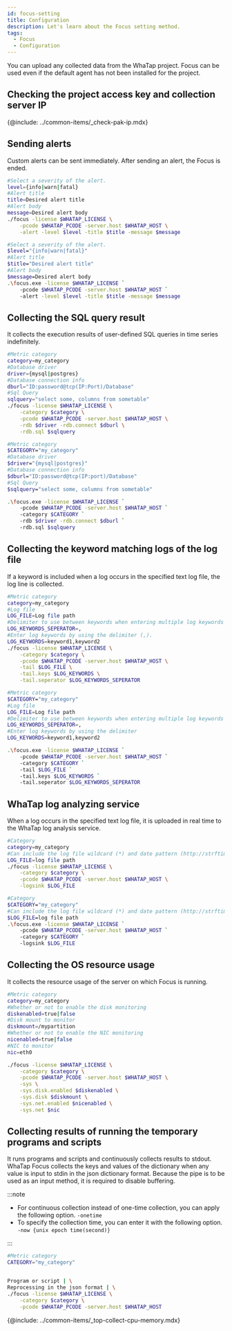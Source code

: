 ```yaml
---
id: focus-setting
title: Configuration
description: Let's learn about the Focus setting method.
tags:
  - Focus
  - Configuration
---
```



You can upload any collected data from the WhaTap project. Focus can be used even if the default agent has not been installed for the project.

## Checking the project access key and collection server IP

{@include: ../common-items/_check-pak-ip.mdx}

## Sending alerts

Custom alerts can be sent immediately. After sending an alert, the Focus is ended.

<Tabs groupId="operating-systems">
<TabItem value="lx" label="Linux Shell">

```bash title=SH
#Select a severity of the alert.
level={info|warn|fatal}
#Alert title
title=Desired alert title
#Alert body
message=Desired alert body
./focus -license $WHATAP_LICENSE \
    -pcode $WHATAP_PCODE -server.host $WHATAP_HOST \
    -alert -level $level -title $title -message $message
```

</TabItem>
<TabItem value="wd" label="Windows Powershell">

```bash title='SH'
#Select a severity of the alert.
$level="{info|warn|fatal}"
#Alert title
$title="Desired alert title"
#Alert body
$message=Desired alert body
.\focus.exe -license $WHATAP_LICENSE `
    -pcode $WHATAP_PCODE -server.host $WHATAP_HOST `
    -alert -level $level -title $title -message $message
```

</TabItem>
</Tabs>

## Collecting the SQL query result

It collects the execution results of user-defined SQL queries in time series indefinitely.

<Tabs groupId="operating-systems">
<TabItem value="lx" label="Linux Shell">

```bash title=SH
#Metric category
category=my_category
#Database driver
driver={mysql|postgres}
#Database connection info
dburl="ID:password@tcp(IP:Port)/Database"
#Sql Query
sqlquery="select some, columns from sometable"
./focus -license $WHATAP_LICENSE \
    -category $category \
    -pcode $WHATAP_PCODE -server.host $WHATAP_HOST \
    -rdb $driver -rdb.connect $dburl \
    -rdb.sql $sqlquery
```

</TabItem>
<TabItem value="wd" label="Windows Powershell">

```bash title='SH'
#Metric category
$CATEGORY="my_category"
#Database driver
$driver="{mysql|postgres}"
#Database connection info
$dburl="ID:password@tcp(IP:port)/Database"
#Sql Query
$sqlquery="select some, columns from sometable"

.\focus.exe -license $WHATAP_LICENSE `
    -pcode $WHATAP_PCODE -server.host $WHATAP_HOST `
    -category $CATEGORY `
    -rdb $driver -rdb.connect $dburl `
    -rdb.sql $sqlquery
```

</TabItem>
</Tabs>

## Collecting the keyword matching logs of the log file

If a keyword is included when a log occurs in the specified text log file, the log line is collected.

<Tabs groupId="operating-systems">
<TabItem value="lx" label="Linux Shell">

```bash title=SH
#Metric category
category=my_category
#Log file
LOG_FILE=Log file path
#Delimiter to use between keywords when entering multiple log keywords
LOG_KEYWORDS_SEPERATOR=,
#Enter log keywords by using the delimiter (,).
LOG_KEYWORDS=keyword1,keyword2
./focus -license $WHATAP_LICENSE \
    -category $category \
    -pcode $WHATAP_PCODE -server.host $WHATAP_HOST \
    -tail $LOG_FILE \
    -tail.keys $LOG_KEYWORDS \
    -tail.seperator $LOG_KEYWORDS_SEPERATOR
```

</TabItem>
<TabItem value="wd" label="Windows Powershell">

```bash title='SH'
#Metric category
$CATEGORY="my_category"
#Log file
LOG_FILE=Log file path
#Delimiter to use between keywords when entering multiple log keywords
LOG_KEYWORDS_SEPERATOR=,
#Enter log keywords by using the delimiter
LOG_KEYWORDS=keyword1,keyword2

.\focus.exe -license $WHATAP_LICENSE `
    -pcode $WHATAP_PCODE -server.host $WHATAP_HOST `
    -category $CATEGORY `
    -tail $LOG_FILE `
    -tail.keys $LOG_KEYWORDS `
    -tail.seperator $LOG_KEYWORDS_SEPERATOR
```

</TabItem>
</Tabs>

## WhaTap log analyzing service

When a log occurs in the specified text log file, it is uploaded in real time to the WhaTap log analysis service.

<Tabs groupId="operating-systems">
<TabItem value="lx" label="Linux Shell">

```bash title=SH
#Category
category=my_category
#Can include the log file wildcard (*) and date pattern (http://strftime.org)
LOG_FILE=log file path
./focus -license $WHATAP_LICENSE \
    -category $category \
    -pcode $WHATAP_PCODE -server.host $WHATAP_HOST \
    -logsink $LOG_FILE
```

</TabItem>
<TabItem value="wd" label="Windows Powershell">

```bash title='SH'
#Category
$CATEGORY="my_category"
#Can include the log file wildcard (*) and date pattern (http://strftime.org)
$LOG_FILE=log file path
.\focus.exe -license $WHATAP_LICENSE `
    -pcode $WHATAP_PCODE -server.host $WHATAP_HOST `
    -category $CATEGORY `
    -logsink $LOG_FILE
```

</TabItem>
</Tabs>

## Collecting the OS resource usage

It collects the resource usage of the server on which Focus is running.

```bash title='Linux Shell'
#Metric category
category=my_category
#Whether or not to enable the disk monitoring
diskenabled=true|false
#Disk mount to monitor
diskmount=/mypartition
#Whether or not to enable the NIC monitoring
nicenabled=true|false
#NIC to monitor
nic=eth0

./focus -license $WHATAP_LICENSE \
    -category $category \
    -pcode $WHATAP_PCODE -server.host $WHATAP_HOST \
    -sys \
    -sys.disk.enabled $diskenabled \
    -sys.disk $diskmount \
    -sys.net.enabled $nicenabled \
    -sys.net $nic
```

## Collecting results of running the temporary programs and scripts

It runs programs and scripts and continuously collects results to stdout. WhaTap Focus collects the keys and values of the dictionary when any value is input to stdin in the json dictionary format. Because the pipe is to be used as an input method, it is required to disable buffering.

:::note

-   For continuous collection instead of one-time collection, you can apply the following option. `-onetime`
-   To specify the collection time, you can enter it with the following option. `-now {unix epoch time(second)}`

:::

```bash title='Linux Shell'
#Metric category
CATEGORY="my_category"


Program or script | \
Reprocessing in the json format | \
./focus -license $WHATAP_LICENSE \
    -category $category \
    -pcode $WHATAP_PCODE -server.host $WHATAP_HOST
```

{@include: ../common-items/_top-collect-cpu-memory.mdx}
